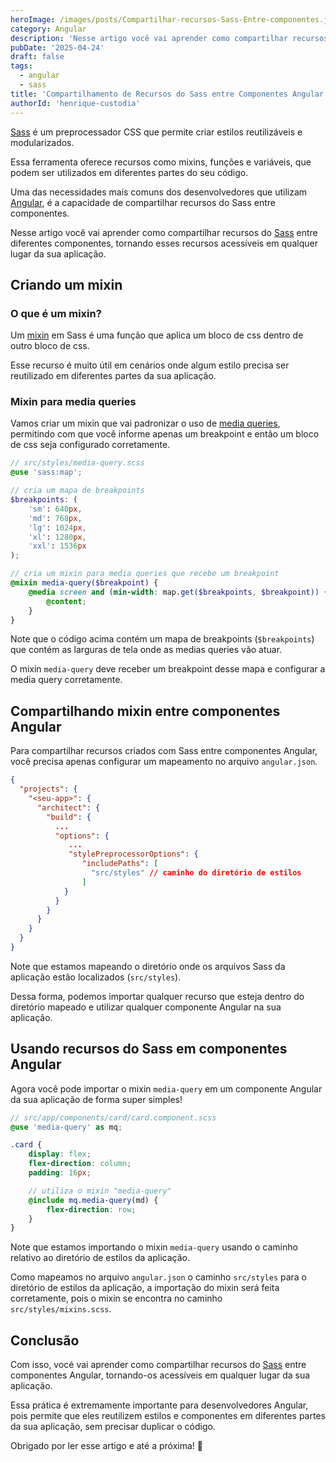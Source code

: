 ```yaml
---
heroImage: /images/posts/Compartilhar-recursos-Sass-Entre-componentes.jpg
category: Angular
description: 'Nesse artigo você vai aprender como compartilhar recursos do Sass, como mixins, funções e variáveis entre componentes Angular'
pubDate: '2025-04-24'
draft: false
tags:
  - angular
  - sass
title: 'Compartilhamento de Recursos do Sass entre Componentes Angular'
authorId: 'henrique-custodia'
---
```



[Sass](https://sass-lang.com/) é um preprocessador CSS que permite criar estilos reutilizáveis e modularizados.

Essa ferramenta oferece recursos como mixins, funções e variáveis, que podem ser utilizados em diferentes partes do seu código.

Uma das necessidades mais comuns dos desenvolvedores que utilizam [Angular](https://angular.dev/), é a capacidade de compartilhar recursos do Sass entre componentes.

Nesse artigo você vai aprender como compartilhar recursos do [Sass](https://sass-lang.com/) entre diferentes componentes,
tornando esses recursos acessíveis em qualquer lugar da sua aplicação.

## Criando um mixin

### O que é um mixin?

Um [mixin](https://sass-lang.com/documentation/at-rules/mixin/) em Sass é uma função que aplica um bloco de css dentro de outro bloco de css.

Esse recurso é muito útil em cenários onde algum estilo precisa ser reutilizado em diferentes partes da sua aplicação.

### Mixin para media queries

Vamos criar um mixin que vai padronizar o uso de [media queries](https://developer.mozilla.org/pt-BR/docs/Web/CSS/CSS_media_queries/Using_media_queries), permitindo com que você informe apenas um breakpoint e
então um bloco de css seja configurado corretamente.

```scss
// src/styles/media-query.scss
@use 'sass:map';

// cria um mapa de breakpoints
$breakpoints: (
	'sm': 640px,
	'md': 768px,
	'lg': 1024px,
	'xl': 1280px,
	'xxl': 1536px
);

// cria um mixin para media queries que recebe um breakpoint
@mixin media-query($breakpoint) {
	@media screen and (min-width: map.get($breakpoints, $breakpoint)) {
		@content;
	}
}
```

Note que o código acima contém um mapa de breakpoints (`$breakpoints`) que contém as larguras de tela onde as medias queries vão atuar.

O mixin `media-query` deve receber um breakpoint desse mapa e configurar a media query corretamente.

<Ads />

## Compartilhando mixin entre componentes Angular

Para compartilhar recursos criados com Sass entre componentes Angular, você precisa apenas configurar um mapeamento no arquivo `angular.json`.

```json
{
  "projects": {
    "<seu-app>": {
      "architect": {
        "build": {
          ...
          "options": {
             ...
             "stylePreprocessorOptions": {
                "includePaths": [
                  "src/styles" // caminho do diretório de estilos
                ]
            }
          }
        }
      }
    }
  }
}
```

Note que estamos mapeando o diretório onde os arquivos Sass da aplicação estão localizados (`src/styles`).

Dessa forma, podemos importar qualquer recurso que esteja dentro do diretório mapeado e
utilizar qualquer componente Angular na sua aplicação.

## Usando recursos do Sass em componentes Angular

Agora você pode importar o mixin `media-query` em um componente Angular da sua aplicação de forma super simples!

```scss
// src/app/components/card/card.component.scss
@use 'media-query' as mq;

.card {
	display: flex;
	flex-direction: column;
	padding: 16px;

	// utiliza o mixin "media-query"
	@include mq.media-query(md) {
		flex-direction: row;
	}
}
```

Note que estamos importando o mixin `media-query` usando o caminho relativo ao diretório de estilos da aplicação.

Como mapeamos no arquivo `angular.json` o caminho `src/styles` para o diretório de estilos da aplicação, a importação do mixin será feita corretamente,
pois o mixin se encontra no caminho `src/styles/mixins.scss`.

## Conclusão

Com isso, vocé vai aprender como compartilhar recursos do [Sass](https://sass-lang.com/) entre componentes Angular,
tornando-os acessíveis em qualquer lugar da sua aplicação.

Essa prática é extremamente importante para desenvolvedores Angular, pois permite que eles reutilizem estilos e componentes em diferentes partes da sua aplicação,
sem precisar duplicar o código.

Obrigado por ler esse artigo e até a próxima! 🫡
